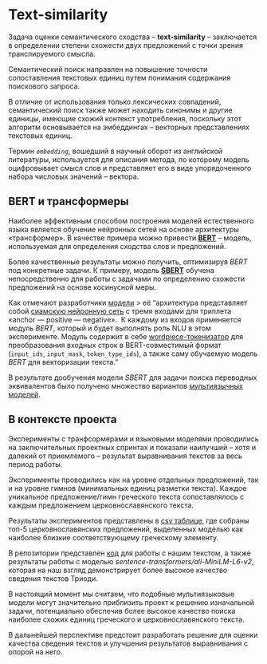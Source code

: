 # Text-similarity {#sec-about_txt_similarity}

Задача оценки семантического сходства – **text-similarity** – заключается в определении степени схожести двух предложений с точки зрения транслируемого смысла.

:::{.callout-note collapse="true" icon=false appearance=simple title='Подробнее про text-similarity'}
Семантический поиск направлен на повышение точности сопоставления текстовых единиц путем понимания содержания поискового запроса. 

В отличие от использования только лексических совпадений, семантический поиск также может находить синонимы и другие единицы, имеющие схожий контекст употребления, поскольку этот алгоритм основывается на эмбеддингах – векторных представлениях текстовых единиц. 

Термин *`embedding`*, вошедший в научный оборот из английской литературы, используется для описания метода, по которому модель оцифровывает смысл слов и представляет его в виде упорядоченного набора числовых значений – вектора.
:::

## BERT и трансформеры {#sec-about_bert}

Наиболее эффективным способом построения моделей естественного языка является обучение нейронных сетей на основе архитектуры «трансформер». В качестве примера можно привести [**BERT**](https://arxiv.org/abs/1810.04805) – модель, используемая для определения сходства слов и предложений.

Более качественные результаты можно получить, оптимизируя *BERT* под конкретные задачи. К примеру, модель [**SBERT**](https://arxiv.org/pdf/1908.10084.pdf) обучена непосредственно для работы с задачами по определению схожести предложений на основе косинусной меры.

Как отмечают разработчики [модели](https://habr.com/ru/companies/sberdevices/articles/527576/)
> её “архитектура представляет собой [сиамскую нейронную сеть](https://en.wikipedia.org/wiki/Siamese_neural_network) с тремя входами для триплета  «anchor — positive — negative».  К каждому из входов применяется модуль *BERT*, который и будет выполнять роль NLU в этом эксперименте. Модуль содержит в себе [wordpiece-токенизатор](https://paperswithcode.com/method/wordpiece) для преобразования входных строк в BERT-совместимый формат (`input_ids`, `input_mask`, `token_type_ids`), а также саму обучаемую модель *BERT* для векторизации текста.”

В результате дообучения модели *SBERT* для задачи поиска переводных эквивалентов было получено множество вариантов [мультиязычных моделей](https://huggingface.co/models?pipeline_tag=sentence-similarity&sort=downloads&search=multi).

## В контексте проекта {#sec-project_transformers}

Эксперименты с транфсормерами и языковыми моделями проводились на заключительных проектных спринтах и показали наилучший – хотя и далекий от приемлемого – результат выравнивания текстов за весь период работы.

:::{.callout-note collapse="true" icon=false appearance=simple title='Подробнее об экспериментах и результатах'}
Эксперименты проводились как на уровне отдельных предложений, так и на уровне гимнов (минимальных единиц разметки текста). Каждое уникальное предложение/гимн греческого текста сопоставлялось с каждым предложением церковнославянского текста. 

Результаты экспериментов представлены в [csv таблице](https://github.com/Drozhzhinastya/GSPC/tree/main/csv/sbert), где собраны топ-5 церковнославянских предложений, выделенных моделью как наиболее близкие соответствующему греческому элементу.
:::

В репозитории представлен [код](https://github.com/Drozhzhinastya/GSPC/blob/main/scripts/text-similarity/GSPC_sbert.ipynb) для работы с нашим текстом, а также результаты работы с моделью *sentence-transformers/all-MiniLM-L6-v2*, которая на наш взгляд демонстрирует более высокое качество сведения текстов Триоди.

:::{.callout-tip icon=false appearance=simple title='Перспективность для дальнейшей разработки'}
В настоящий момент мы считаем, что подобные мультиязыковые модели могут значительно приблизить проект к решению изначальной задачи, потенциально обеспечив более высокое качество поиска наиболее схожих единиц греческого и церковнославянского текста.

В дальнейшей перспективе предстоит разработать решение для оценки качества сведения текстов и улучшения результатов выравнивания с опорой на него.
:::